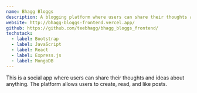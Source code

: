 ```yaml
---
name: Bhagg Bloggs
description: A blogging platform where users can share their thoughts and ideas about anything.
website: http://bhagg-bloggs-frontend.vercel.app/
github: https://github.com/teebhagg/bhagg_bloggs_frontend/
techstack:
  - label: Bootstrap
  - label: JavaScript
  - label: React
  - label: Express.js
  - label: MongoDB
---
```


This is a social app where users can share their thoughts and ideas about anything. The platform allows users to create, read, and like  posts.